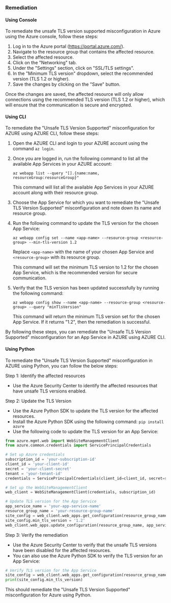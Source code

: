 ### Remediation

#### Using Console

To remediate the unsafe TLS version supported misconfiguration in Azure using the Azure console, follow these steps:

1. Log in to the Azure portal (https://portal.azure.com/).
2. Navigate to the resource group that contains the affected resource.
3. Select the affected resource.
4. Click on the "Networking" tab.
5. Under the "Settings" section, click on "SSL/TLS settings".
6. In the "Minimum TLS version" dropdown, select the recommended version (TLS 1.2 or higher).
7. Save the changes by clicking on the "Save" button.

Once the changes are saved, the affected resource will only allow connections using the recommended TLS version (TLS 1.2 or higher), which will ensure that the communication is secure and encrypted.

#### Using CLI

To remediate the "Unsafe TLS Version Supported" misconfiguration for AZURE using AZURE CLI, follow these steps:

1. Open the AZURE CLI and login to your AZURE account using the command `az login`.

2. Once you are logged in, run the following command to list all the available App Services in your AZURE account:

   `az webapp list --query "[].{name:name, resourceGroup:resourceGroup}"`

   This command will list all the available App Services in your AZURE account along with their resource group.

3. Choose the App Service for which you want to remediate the "Unsafe TLS Version Supported" misconfiguration and note down its name and resource group.

4. Run the following command to update the TLS version for the chosen App Service:

   `az webapp config set --name <app-name> --resource-group <resource-group> --min-tls-version 1.2`

   Replace `<app-name>` with the name of your chosen App Service and `<resource-group>` with its resource group.

   This command will set the minimum TLS version to 1.2 for the chosen App Service, which is the recommended version for secure communication.

5. Verify that the TLS version has been updated successfully by running the following command:

   `az webapp config show --name <app-name> --resource-group <resource-group> --query "minTlsVersion"`

   This command will return the minimum TLS version set for the chosen App Service. If it returns "1.2", then the remediation is successful.

By following these steps, you can remediate the "Unsafe TLS Version Supported" misconfiguration for an App Service in AZURE using AZURE CLI.

#### Using Python

To remediate the "Unsafe TLS Version Supported" misconfiguration in AZURE using Python, you can follow the below steps:

Step 1: Identify the affected resources
- Use the Azure Security Center to identify the affected resources that have unsafe TLS versions enabled.

Step 2: Update the TLS Version
- Use the Azure Python SDK to update the TLS version for the affected resources.
- Install the Azure Python SDK using the following command: `pip install azure`
- Use the following code to update the TLS version for an App Service:

```python
from azure.mgmt.web import WebSiteManagementClient
from azure.common.credentials import ServicePrincipalCredentials

# Set up Azure credentials
subscription_id = 'your-subscription-id'
client_id = 'your-client-id'
secret = 'your-client-secret'
tenant = 'your-tenant-id'
credentials = ServicePrincipalCredentials(client_id=client_id, secret=secret, tenant=tenant)

# Set up the WebSiteManagementClient
web_client = WebSiteManagementClient(credentials, subscription_id)

# Update TLS version for the App Service
app_service_name = 'your-app-service-name'
resource_group_name = 'your-resource-group-name'
site_config = web_client.web_apps.get_configuration(resource_group_name, app_service_name)
site_config.min_tls_version = '1.2'
web_client.web_apps.update_configuration(resource_group_name, app_service_name, site_config)
```

Step 3: Verify the remediation
- Use the Azure Security Center to verify that the unsafe TLS versions have been disabled for the affected resources.
- You can also use the Azure Python SDK to verify the TLS version for an App Service:

```python
# Verify TLS version for the App Service
site_config = web_client.web_apps.get_configuration(resource_group_name, app_service_name)
print(site_config.min_tls_version)
```

This should remediate the "Unsafe TLS Version Supported" misconfiguration for Azure using Python.

